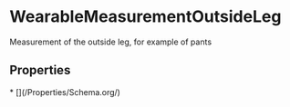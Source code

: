 # WearableMeasurementOutsideLeg

Measurement of the outside leg, for example of pants

## Properties

<Grid>
* [](/Properties/Schema.org/)

</Grid>

